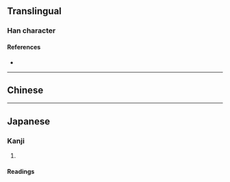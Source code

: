 {{also|嘔}}
{{character info}}
==Translingual==

===Han character===
{{Han char|rn=30|rad=口|as=04|sn=7|four=|canj=RSK|ids=⿰口区}}

====References====
* {{Han ref|kx=0181.191|hdz=10587.040|uh=5455|ud=21589}}

----

==Chinese==
{{zh-see|嘔}}

----

==Japanese==
{{ja-kanji forms|呕|嘔}}

===Kanji===
{{ja-kanji|grade=|rs=口04|kyu=嘔}}

# {{rfdef|ja|sort=口04}}

====Readings====
{{ja-readings
|goon=う, く
|kanon=おう, く
|kun=うた-う<うた-ふ, は-く
}}
